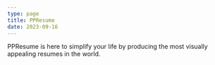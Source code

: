 ```yaml
---
type: page
title: PPResume
date: 2023-09-16
---
```


PPResume is here to simplify your life by producing the most visually appealing
resumes in the world.
